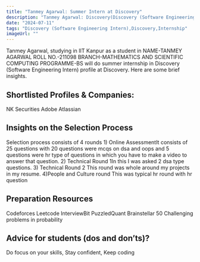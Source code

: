 ```yaml
---
title: "Tanmey Agarwal: Summer Intern at Discovery"
description: "Tanmey Agarwal: Discovery(Discovery (Software Engineering Intern))"
date: "2024-07-11"
tags: "Discovery (Software Engineering Intern),Discovery,Internship"
imageUrl: ""
---
```


Tanmey Agarwal, studying in IIT Kanpur as a  student in NAME-TANMEY AGARWAL ROLL NO.-211098 BRANCH-MATHEMATICS AND SCIENTIFIC COMPUTING PROGRAMME-BS will do
 summer internship in Discovery (Software Engineering Intern) profile at Discovery. Here are some brief
insights.

## Shortlisted Profiles & Companies:
NK Securities Adobe Atlassian

## Insights on the Selection Process
Selection process consists of 4 rounds 1) Online AssessmentIt consists of 25 questions with 20 questions were mcqs on dsa and oops and 5 questions were hr type of questions in which you have to make a video to answer that question. 2) Technical Round 1In this I was asked 2 dsa type questions. 3) Technical Round 2 This round was whole around my projects in my resume. 4)People and Culture round This was typical hr round with hr question

##  Preparation Resources
Codeforces Leetcode InterviewBit PuzzledQuant Brainstellar 50 Challenging problems in probability

## Advice for students (dos and don’ts)? 
Do focus on your skills, Stay confident, Keep coding

